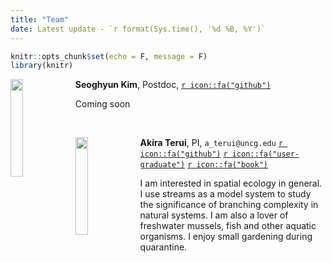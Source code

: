```yaml
---
title: "Team"
date: Latest update - `r format(Sys.time(), '%d %B, %Y')`
---
```


```r
knitr::opts_chunk$set(echo = F, message = F)
library(knitr)
```

<div class="clearfix">
<img src="image/img_sk.jpg" style = "vertical-align:top; width: 20%" align = left>
**Seoghyun Kim**, Postdoc, [`r icon::fa("github")`](https://github.com/seoghyunkim/)\

Coming soon
</div>

\

<div class="clearfix">
<img src="image/img_at.jpg" style = "vertical-align:top; width: 20%" align = left>
**Akira Terui**, PI, `a_terui@uncg.edu` [`r icon::fa("github")`](https://github.com/aterui/) [`r icon::fa("user-graduate")`](https://scholar.google.com/citations?user=H9OuCKsAAAAJ&hl=ja&authuser=1) 
[`r icon::fa("book")`](https://publons.com/researcher/1241876/akira-terui/)\

I am interested in spatial ecology in general. I use streams as a model system to study the significance of branching complexity in natural systems. I am also a lover of freshwater mussels, fish and other aquatic organisms. I enjoy small gardening during quarantine.
</div>
